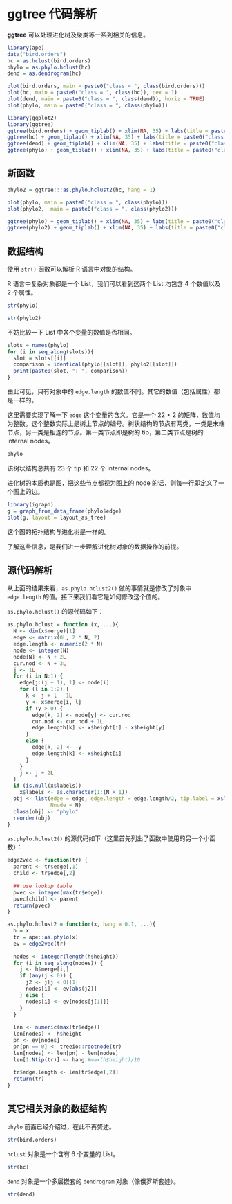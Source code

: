 # ggtree 代码解析 {#ggtree-as-phylo-hclust2}

**ggtree** 可以处理进化树及聚类等一系列相关的信息。

```r
library(ape)
data("bird.orders")
hc = as.hclust(bird.orders)
phylo = as.phylo.hclust(hc)
dend = as.dendrogram(hc)
```


```r
plot(bird.orders, main = paste0("class = ", class(bird.orders)))
plot(hc, main = paste0("class = ", class(hc)), cex = 1)
plot(dend, main = paste0("class = ", class(dend)), horiz = TRUE)
plot(phylo, main = paste0("class = ", class(phylo)))
```


```r
library(ggplot2)
library(ggtree)
ggtree(bird.orders) + geom_tiplab() + xlim(NA, 35) + labs(title = paste0("class = ", class(bird.orders)))
ggtree(hc) + geom_tiplab() + xlim(NA, 35) + labs(title = paste0("class = ", class(hc)))
ggtree(dend) + geom_tiplab() + xlim(NA, 35) + labs(title = paste0("class = ", class(dend)))
ggtree(phylo) + geom_tiplab() + xlim(NA, 35) + labs(title = paste0("class = ", class(phylo)))
```

## 新函数

```r
phylo2 = ggtree:::as.phylo.hclust2(hc, hang = 1)

plot(phylo, main = paste0("class = ", class(phylo)))
plot(phylo2,  main = paste0("class = ", class(phylo2)))
```

```r
ggtree(phylo) + geom_tiplab() + xlim(NA, 35) + labs(title = paste0("class = ", class(phylo)))
ggtree(phylo2) + geom_tiplab() + xlim(NA, 35) + labs(title = paste0("class = ", class(phylo2)))
```

## 数据结构

使用 `str()` 函数可以解析 R 语言中对象的结构。

R 语言中复杂对象都是一个 List，我们可以看到这两个 List 均包含 4 个数值以及 2 个属性。


```r
str(phylo)
```

```r
str(phylo2)
```

不妨比较一下 List 中各个变量的数值是否相同。


```r
slots = names(phylo)
for (i in seq_along(slots)){
  slot = slots[[i]]
  comparison = identical(phylo[[slot]], phylo2[[slot]])
  print(paste0(slot, ": ", comparison))
}
```

由此可见，只有对象中的 `edge.length` 的数值不同。其它的数值（包括属性）都是一样的。

这里需要实现了解一下 `edge` 这个变量的含义。它是一个 22 × 2 的矩阵，数值均为整数。这个整数实际上是树上节点的编号。树状结构的节点有两类，一类是末端节点，另一类是相连的节点。第一类节点即是树的 tip，第二类节点是树的 internal nodes。

```r
phylo
```

该树状结构总共有 23 个 tip 和 22 个 internal nodes。

进化树的本质也是图，把这些节点都视为图上的 node 的话，则每一行即定义了一个图上的边。

```r
library(igraph)
g = graph_from_data_frame(phylo$edge)
plot(g, layout = layout_as_tree)
```

这个图的拓扑结构与进化树是一样的。

了解这些信息，是我们进一步理解进化树对象的数据操作的前提。

## 源代码解析

从上面的结果来看，`as.phylo.hclust2()` 做的事情就是修改了对象中 `edge.length` 的值。接下来我们看它是如何修改这个值的。

`as.phylo.hclust()` 的源代码如下：

```r
as.phylo.hclust = function (x, ...){
  N <- dim(x$merge)[1]
  edge <- matrix(0L, 2 * N, 2)
  edge.length <- numeric(2 * N)
  node <- integer(N)
  node[N] <- N + 2L
  cur.nod <- N + 3L
  j <- 1L
  for (i in N:1) {
    edge[j:(j + 1), 1] <- node[i]
    for (l in 1:2) {
      k <- j + l - 1L
      y <- x$merge[i, l]
      if (y > 0) {
        edge[k, 2] <- node[y] <- cur.nod
        cur.nod <- cur.nod + 1L
        edge.length[k] <- x$height[i] - x$height[y]
      }
      else {
        edge[k, 2] <- -y
        edge.length[k] <- x$height[i]
      }
    }
    j <- j + 2L
  }
  if (is.null(x$labels)) 
    x$labels <- as.character(1:(N + 1))
  obj <- list(edge = edge, edge.length = edge.length/2, tip.label = x$labels, 
              Nnode = N)
  class(obj) <- "phylo"
  reorder(obj)
}
```

`as.phylo.hclust2()` 的源代码如下（这里首先列出了函数中使用的另一个小函数）：

```r
edge2vec <- function(tr) {
  parent <- tr$edge[,1]
  child <- tr$edge[,2]
  
  ## use lookup table
  pvec <- integer(max(tr$edge))
  pvec[child] <- parent
  return(pvec)
}

as.phylo.hclust2 = function(x, hang = 0.1, ...){
  h = x
  tr = ape::as.phylo(x)
  ev = edge2vec(tr)
  
  nodes <- integer(length(h$height))
  for (i in seq_along(nodes)) {
    j <- h$merge[i,]
    if (any(j < 0)) {
      j2 <- j[j < 0][1]
      nodes[i] <- ev[abs(j2)]
    } else {
      nodes[i] <- ev[nodes[j[1]]]
    }
  }
  
  len <- numeric(max(tr$edge))
  len[nodes] <- h$height
  pn <- ev[nodes]
  pn[pn == 0] <- treeio::rootnode(tr)
  len[nodes] <- len[pn] - len[nodes]
  len[1:Ntip(tr)] <- hang #max(h$height)/10
  
  tr$edge.length <- len[tr$edge[,2]]
  return(tr)
}
```


## 其它相关对象的数据结构

`phylo` 前面已经介绍过，在此不再赘述。

```r
str(bird.orders)
```

`hclust` 对象是一个含有 6 个变量的 List。

```r
str(hc)
```

`dend` 对象是一个多层嵌套的 `dendrogram` 对象（像俄罗斯套娃）。

```r
str(dend)
```

